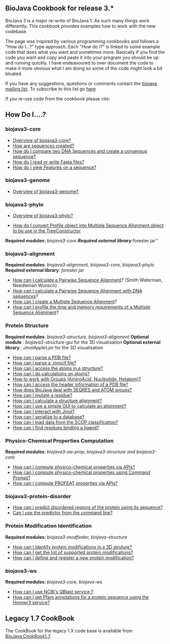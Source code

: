 == BioJava Cookbook for release 3.*==

BioJava 3 is a major re-write of BioJava 1. As such many things work differently. This cookbook provides examples how to work with the new codebase.

The page was inspired by various programming cookbooks and follows a "How do I...?" type approach. Each "How do I?" is linked to some example code that does what you want and sometimes more. Basically if you find the code you want and copy and paste it into your program you should be up and running quickly. I have endeavoured to over document the code to make it more obvious what I am doing so some of the code might look a bit bloated.

If you have any suggestions, questions or comments contact the [mailto:biojava-l@biojava.org biojava mailing list]. To subscribe to this list go [http://biojava.org/mailman/listinfo/biojava-l here]

If you re-use code from the cookbook please cite:

{{Reference}}

== How Do I....? ==

=== biojava3-core ===
* [[BioJava:CookBook:Core:Overview|Overview of biojava3-core?]]
* [[BioJava:CookBook:Core:Sequences|How are sequences created?]]
* [[BioJava:CookBook:Core:SequenceCompare|How do I compare two DNA Sequences and create a consensus sequence?]]
* [[BioJava:CookBook:Core:FastaReadWrite|How do I read or write Fasta files?]]
* [[BioJava:CookBook:Core:SequenceFeaturePanel|How do I view Features on a sequence?]]

=== biojava3-genome ===
* [[BioJava:CookBook:genome:Overview|Overview of biojava3-genome?]]
=== biojava3-phylo ===
* [[BioJava:CookBook:Phylo:Overview|Overview of biojava3-phylo?]]

*[[BioJava:CookBook:Phylo:ProfileToMSA|How do I convert Profile object into Multiple Sequence Alignment object to be use in the TreeConstructor]]

'''Required modules''': ''biojava3-core 
'''Required external library''': ''forester.jar''

=== biojava3-alignment ===

'''Required modules''': ''biojava3-alignment, biojava3-core,  biojava3-phylo''
'''Required external library''': ''forester.jar''

* [[BioJava:CookBook3:PSA|How can I calculate a Pairwise Sequence Alignment]]? (Smith Waterman, Needleman Wunsch)
* [[BioJava;CookBook3:PSA_DNA|How can I calculate a Pairwise Sequence Alignment with DNA sequences]]?
* [[BioJava:CookBook3:MSA|How can I create a Multiple Sequence Alignment]]?
* [[BioJava:CookBook3:MSAProfiler|How can I profile the time and memory requirements of a Multiple Sequence Alignment]]?

=== Protein Structure ===

'''Required modules''': ''biojava3-structure,  biojava3-alignment'' 
'''Optional module''' : ''biojava3-structure-gui'' for the 3D visualisation
'''Optional external library''' : ''JmolApplet.jar'' for the 3D visualisation

* [[BioJava:CookBook:PDB:read3.0|How can I parse a PDB file?]]
* [[BioJava:CookBook:PDB:mmcif|How can I parse a .mmcif file?]]
* [[BioJava:CookBook:PDB:atoms|How can I access the atoms in a structure?]]
* [[BioJava:CookBook:PDB:atomsCalc|How can I do calculations on atoms?]]
* [[BioJava:CookBook:PDB:groups|How to work with Groups (AminoAcid, Nucleotide, Hetatom)?]]
* [[BioJava:CookBook:PDB:header|How can I access the header information of a PDB file?]]
* [[BioJava:CookBook:PDB:seqres|How does BioJava deal with SEQRES and ATOM groups?]]
* [[BioJava:CookBook:PDB:mutate|How can I mutate a residue?]]
* [[BioJava:CookBook:PDB:align|How can I calculate a structure alignment?]]
* [[BioJava:CookBook:PDB:alignGUI|How can I use a simple GUI to calculate an alignment?]]
* [[BioJava:CookBook:PDB:Jmol|How can I interact with Jmol?]]
* [[BioJava:CookBook:PDB:hibernate|How can I serialize to a database?]]
* [[BioJava:CookBook:PDB:SCOP|How can I load data from the SCOP classification?]]
* [[BioJava:CookBook:PDB:ligands|How can I find residues binding a ligand?]]

=== Physico-Chemical Properties Computation ===
'''Required modules''': ''biojava3-aa-prop, biojava3-structure and biojava3-core'' 
* [[BioJava:CookBook:AAPROP:main|How can I compute physico-chemical properties via APIs?]]
* [[BioJava:CookBook:AAPROP:commandprompt|How can I compute physico-chemical properties using Command Prompt?]]
* [[BioJava:CookBook:AAPROP:profeat|How can I compute PROFEAT properties via APIs?]]

=== biojava3-protein-disorder ===

* [[BioJava:CookBook3:ProteinDisorder|How can I predict disordered regions of the protein using its sequence?]]
* [[BioJava:CookBook3:ProteinDisorderCLI|Can I use the predictor from the command line?]]

=== Protein Modification Identification ===

'''Required modules''': ''biojava3-modfinder, biojava-structure''

* [[BioJava:CookBook3:ModFinder|How can I identify protein modifications in a 3D struture?]]
* [[BioJava:CookBook3:SupportedProtMod|How can I get the list of supported protein modifications?]]
* [[BioJava:CookBook3:AddProtMod|How can I define and register a new protein modification?]]

=== biojava3-ws ===

'''Required modules''': ''biojava3-core, biojava-ws''

* [[BioJava:CookBook3:NCBIQBlastService|How can I use NCBI's QBlast service ?]]
* [[BioJava:CookBook3:HmmerService|How can I get Pfam annotations for a protein sequence using the Hmmer3 service?]]

== Legacy 1.7 CookBook ==

The CookBook for the legacy 1.X code base is available from [[BioJava:CookBook1.7]].